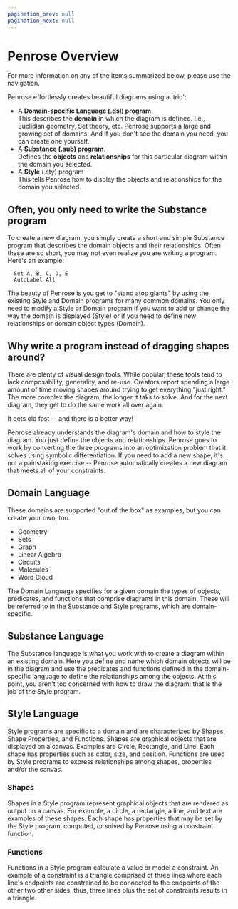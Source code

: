 ```yaml
---
pagination_prev: null
pagination_next: null
---
```


# Penrose Overview

For more information on any of the items summarized below, please use the navigation.

Penrose effortlessly creates beautiful diagrams using a 'trio':
 - A **Domain-specific Language (.dsl) program**.  
   This describes the __domain__ in which the diagram is defined.  I.e., Euclidian geometry, Set theory, etc.  Penrose supports a large and growing set of domains.  And if you don't see the domain you need, you can create one yourself.
 - A **Substance (.sub) program**.  
   Defines the __objects__ and __relationships__ for this particular diagram within the domain you selected.
 - A **Style** (.sty) program  
  This tells Penrose how to display the objects and relationships for the domain you selected. 

## Often, you only need to write the Substance program ##

To create a new diagram, you simply create a short and simple Substance program that describes the domain objects and their relationships.  Often these are so short, you may not even realize you are writing a program.  Here's an example:

```
  Set A, B, C, D, E
  AutoLabel All
```

The beauty of Penrose is you get to "stand atop giants" by using the existing Style and Domain programs for many common domains.  You only need to modify a Style or Domain program if you want to add or change the way the domain is displayed (Style) or if you need to define new relationships or domain object types (Domain).

## Why write a program instead of dragging shapes around? ##

There are plenty of visual design tools.  While popular, these tools tend to lack composability, generality, and re-use.  Creators report spending a large amount of time moving shapes around trying to get everything "just right."  The more complex the diagram, the longer it taks to solve.  And for the next diagram, they get to do the same work all over again.  

It gets old fast -- and there is a better way!

Penrose already understands the diagram's domain and how to style the diagram.  You just define the objects and relationships.  Penrose goes to work by converting the three programs into an optimization problem that it solves using symbolic differentiation.  If you need to add a new shape, it's not a painstaking exercise -- Penrose automatically creates a new diagram that meets all of your constraints.

## Domain Language ##

These domains are supported "out of the box" as examples, but you can create your own, too.
- Geometry
- Sets
- Graph
- Linear Algebra
- Circuits
- Molecules
- Word Cloud

The Domain Language specifies for a given domain the types of objects, predicates, and functions that comprise diagrams in this domain.  These will be referred to in the Substance and Style programs, which are domain-specific.

## Substance Language

The Substance language is what you work with to create a diagram within an existing domain.  Here you define and name which domain objects will be in the diagram and use the predicates and functions defined in the domain-specific language to define the relationships among the objects.  At this point, you aren't too concerned with how to draw the diagram: that is the job of the Style program.

## Style Language ##

Style programs are specific to a domain and are characterized by Shapes, Shape Properties, and Functions.  Shapes are graphical objects that are displayed on a canvas.  Examples are Circle, Rectangle, and Line.  Each shape has properties such as color, size, and position.  Functions are used by Style programs to express relationships among shapes, properties and/or the canvas. 

### Shapes ###

Shapes in a Style program represent graphical objects that are rendered as output on a canvas.  For example, a circle, a rectangle, a line, and text are examples of these shapes.  Each shape has properties that may be set by the Style program, computed, or solved by Penrose using a constraint function.

### Functions ###

Functions in a Style program calculate a value or model a constraint.   An example of a constraint is a triangle comprised of three lines where each line's endpoints are constrained to be connected to the endpoints of the other two other sides; thus, three lines plus the set of constraints results in a triangle.
